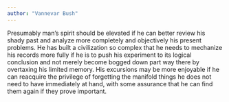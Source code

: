 ```yaml
---
author: "Vannevar Bush"
---
```


Presumably man’s spirit should be elevated if he can better review his shady past and analyze more completely and objectively his present problems. He has built a civilization so complex that he needs to mechanize his records more fully if he is to push his experiment to its logical conclusion and not merely become bogged down part way there by overtaxing his limited memory. His excursions may be more enjoyable if he can reacquire the privilege of forgetting the manifold things he does not need to have immediately at hand, with some assurance that he can find them again if they prove important.
